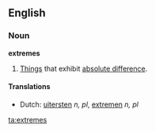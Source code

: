 ==English==

===Noun===
'''extremes'''

# [[things|Things]] that exhibit [[absolute difference]].

====Translations====
* Dutch: [[uitersten]] ''n, pl'', [[extremen]] ''n, pl''

[[ta:extremes]]